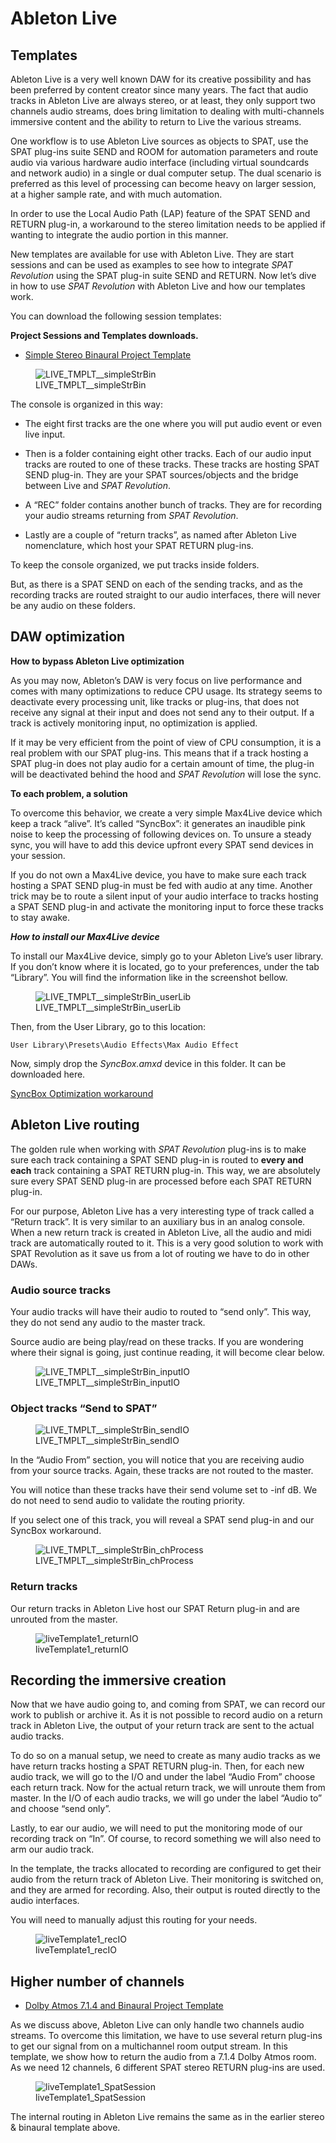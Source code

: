 # Ableton Live 

## Templates

Ableton Live is a very well known DAW for its creative possibility and has been preferred by content creator since many years. 
The fact that audio tracks in Ableton Live are always stereo, or at least, they only support two channels audio streams, does bring limitation to dealing with multi-channels immersive content and the ability to return to Live the various streams.

One workflow is to use Ableton Live sources as objects to SPAT, use the SPAT plug-ins suite SEND and ROOM for automation parameters and route audio via various hardware audio interface (including virtual soundcards and network audio) in a single or dual computer setup. 
The dual scenario is preferred as this level of processing can become heavy on larger session, at a higher sample rate, and with much automation.

In order to use the Local Audio Path (LAP) feature of the SPAT SEND and RETURN plug-in, a workaround to the stereo limitation needs to be applied if wanting to integrate the audio portion in this manner.

New templates are available for use with Ableton Live. 
They are start sessions and can be used as examples to see how to integrate _SPAT Revolution_ using the SPAT plug-in suite SEND and RETURN. 
Now let's dive in how to use _SPAT Revolution_ with Ableton Live and how our templates work.

You can download the following session templates:

**Project Sessions and Templates downloads.**

* [Simple Stereo Binaural Project Template](https://public.3.basecamp.com/p/EidSWQKQTQTqGTsKYrxuPjoW)

![LIVE_TMPLT__simpleStrBin](https://media.githubusercontent.com/media/FLUX-SE/doc_images/main/SpatR/ThirdParty/AbletonLiveMixer.png)

The console is organized in this way:

- The eight first tracks are the one where you will put audio event or even live input.

- Then is a folder containing eight other tracks. Each of our audio input tracks are routed to one of these tracks. These tracks are hosting SPAT SEND plug-in. They are your SPAT sources/objects and the bridge between Live and _SPAT Revolution_.

- A "REC" folder contains another bunch of tracks. They are for recording your audio streams returning from _SPAT Revolution_. 

- Lastly are a couple of "return tracks", as named after Ableton Live nomenclature, which host your SPAT RETURN plug-ins.


:::{.callout-note}
To keep the console organized, we put tracks inside folders. 

But, as there is a SPAT SEND on each of the sending tracks, and as the recording tracks are routed straight to our audio interfaces, there will never be any audio on these folders.
:::

## DAW optimization

**How to bypass Ableton Live optimization**

As you may now, Ableton's DAW is very focus on live performance and comes with many optimizations to reduce CPU usage. 
Its strategy seems to deactivate every processing unit, like tracks or plug-ins, that does not receive any signal at their input and does not send any to their output. 
If a track is actively monitoring input, no optimization is applied.

If it may be very efficient from the point of view of CPU consumption, it is a real problem with our SPAT plug-ins. 
This means that if a track hosting a SPAT plug-in does not play audio for a certain amount of time, the plug-in will be deactivated behind the hood and _SPAT Revolution_ will lose the sync.

**To each problem, a solution**

To overcome this behavior, we create a very simple Max4Live device which keep a track "alive". 
It's called "SyncBox": it generates an inaudible pink noise to keep the processing of following devices on. 
To unsure a steady sync, you will have to add this device upfront every SPAT send devices in your session.

If you do not own a Max4Live device, you have to make sure each track hosting a SPAT SEND plug-in must be fed with audio at any time. 
Another trick may be to route a silent input of your audio interface to tracks hosting a SPAT SEND plug-in and activate the monitoring input to force these tracks to stay awake.

***How to install our Max4Live device***

To install our Max4Live device, simply go to your Ableton Live's user library. 
If you don't know where it is located, go to your preferences, under the tab "Library". 
You will find the information like in the screenshot bellow.

![LIVE_TMPLT__simpleStrBin_userLib](https://media.githubusercontent.com/media/FLUX-SE/doc_images/main/SpatR/ThirdParty/AbletonLiveMax4LiveUserLib.png)

Then, from the User Library, go to this location:

```User Library\Presets\Audio Effects\Max Audio Effect```

Now, simply drop the *SyncBox.amxd* device in this folder. It can be downloaded here.
 
[SyncBox Optimization workaround](https://public.3.basecamp.com/p/UzFGokKV5483RXDxY5RpCifX)


## Ableton Live routing

The golden rule when working with _SPAT Revolution_ plug-ins is to make sure each track containing a SPAT SEND plug-in is routed to **every and each** track containing a SPAT RETURN plug-in. 
This way, we are absolutely sure every SPAT SEND plug-in are processed before each SPAT RETURN plug-in.

For our purpose, Ableton Live has a very interesting type of track called a "Return track". 
It is very similar to an auxiliary bus in an analog console. 
When a new return track is created in Ableton Live, all the audio and midi track are automatically routed to it. 
This is a very good solution to work with SPAT Revolution as it save us from a lot of routing we have to do in other DAWs.


### Audio source tracks

Your audio tracks will have their audio to routed to "send only". 
This way, they do not send any audio to the master track.

Source audio are being play/read on these tracks. 
If you are wondering where their signal is going, just continue reading, it will become clear below.

![LIVE_TMPLT__simpleStrBin_inputIO](https://media.githubusercontent.com/media/FLUX-SE/doc_images/main/SpatR/ThirdParty/AbletonLiveInputIO.png)

### Object tracks "Send to SPAT"

![LIVE_TMPLT__simpleStrBin_sendIO](https://media.githubusercontent.com/media/FLUX-SE/doc_images/main/SpatR/ThirdParty/AbletonLiveSendIO.png)

In the "Audio From" section, you will notice that you are receiving audio from your source tracks. 
Again, these tracks are not routed to the master.

You will notice than these tracks have their send volume set to -inf dB. 
We do not need to send audio to validate the routing priority.

If you select one of this track, you will reveal a SPAT send plug-in and our SyncBox workaround.

![LIVE_TMPLT__simpleStrBin_chProcess](https://media.githubusercontent.com/media/FLUX-SE/doc_images/main/SpatR/ThirdParty/AbletonLiveChannelProcess.png)

### Return tracks

Our return tracks in Ableton Live host our SPAT Return plug-in and are unrouted from the master.

![liveTemplate1_returnIO](https://media.githubusercontent.com/media/FLUX-SE/doc_images/main/SpatR/ThirdParty/AbletonLiveReturnIO.png)

## Recording the immersive creation

Now that we have audio going to, and coming from SPAT, we can record our work to publish or archive it. 
As it is not possible to record audio on a return track in Ableton Live, the output of your return track are sent to the actual audio tracks.

To do so on a manual setup, we need to create as many audio tracks as we have return tracks hosting a SPAT RETURN plug-in. 
Then, for each new audio track, we will go to the I/O and under the label "Audio From" choose each return track.
Now for the actual return track, we will unroute them from master. 
In the I/O of each audio tracks, we will go under the label "Audio to" and choose "send only".

Lastly, to ear our audio, we will need to put the monitoring mode of our recording track on "In". 
Of course, to record something we will also need to arm our audio track.

In the template, the tracks allocated to recording are configured to get their audio from the return track of Ableton Live. 
Their monitoring is switched on, and they are armed for recording. 
Also, their output is routed directly to the audio interfaces. 

:::{.callout-note}
You will need to manually adjust this routing for your needs.
:::

![liveTemplate1_recIO](https://media.githubusercontent.com/media/FLUX-SE/doc_images/main/SpatR/ThirdParty/AbletonLiveRecIO.png)

## Higher number of channels

* [Dolby Atmos 7.1.4 and Binaural Project Template](https://public.3.basecamp.com/p/n7mNHM6PJTeep8ewttYNFxtr)

As we discuss above, Ableton Live can only handle two channels audio streams. 
To overcome this limitation, we have to use several return plug-ins to get our signal from on a multichannel room output stream. 
In this template, we show how to return the audio from a 7.1.4 Dolby Atmos room. 
As we need 12 channels, 6 different SPAT stereo RETURN plug-ins are used.

![liveTemplate1_SpatSession](https://media.githubusercontent.com/media/FLUX-SE/doc_images/main/SpatR/ThirdParty/AbletonLiveTemplateSpat.png)

The internal routing in Ableton Live remains the same as in the earlier stereo & binaural template above.

